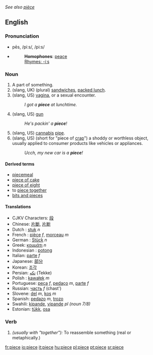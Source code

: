 ''See also [[pièce]]''
==English==

===Pronunciation===
*pēs, /piːs/, /pi:s/
*{{audio|en-us-piece.ogg|Audio (US)}}
*:'''Homophones''': [[peace]]
*:[[Rhymes:English:-iːs|Rhymes: -iːs]]

===Noun===
{{en-noun-reg}}

# A part of something.
# (slang, UK) (plural) [[sandwich]]es, [[packed lunch]].
# (slang, US) [[vagina]], or a sexual encounter.
#:''I got a '''piece''' at lunchtime.''
# (slang, US) [[gun]]
#:''He's packin' a '''piece'''!''
# (slang, US) [[cannabis]] [[pipe]].
# (slang, US) (short for "piece of [[crap]]") a shoddy or worthless object, usually applied to consumer products like vehicles or appliances.
#:''Ucch, my new car is a '''piece'''!''

====Derived terms====
*[[piecemeal]]
*[[piece of cake]]
*[[piece of eight]]
*to [[piece together]]
*[[bits and pieces]]

====Translations====
{{rfc-trans}}
*CJKV Characters: [[段]]
*Chinese: [[片斷]], [[片断]]
*Dutch : [[stuk]] ''n''
*French : [[pièce]] ''f'', [[morceau]] ''m''
*German : [[Stück]] ''n''
*Greek: [[κομμάτι]] ''n''
*Indonesian : [[potong]]
*Italian: [[parte]] ''f''
*Japanese: [[部分]]
*Korean: [[조각]]
*Persian: [[تكه]] (Tekke)
*Polish : [[kawałek]] ''m''
*Portuguese: [[peça]] ''f'', [[pedaço]] ''m'', [[parte]] ''f''
*Russian: [[часть]] ''f'' (chast')
*Slovene: [[del]] ''m'', [[kos]] ''m''
*Spanish: [[pedazo]] ''m'', [[trozo]] {{m}}
*Swahili: [[kipande]], [[vipande]] ''pl (noun 7/8)''
*Estonian: [[tükk]], [[osa]]

===Verb===
{{en-infl-reg-other-e|piec|e}}

# ''(usually with "together"):'' To reassemble something (real or metaphically.)

[[fr:piece]]
[[io:piece]]
[[it:piece]]
[[hu:piece]]
[[pl:piece]]
[[pt:piece]]
[[sr:piece]]